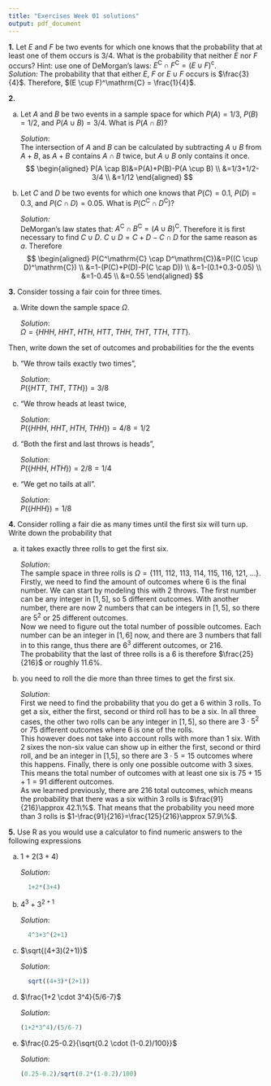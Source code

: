```yaml
---
title: "Exercises Week 01 solutions"
output: pdf_document
---
```


**1.** Let $E$ and $F$ be two events for which one knows that the probability that at least one of them occurs is 3/4. What is the probability that neither $E$ nor $F$ occurs? Hint: use one of DeMorgan's laws: $E^\mathrm{C} \cap F^\mathrm{C} = (E \cup F)^\mathrm{c}$.\
*Solution:* The probability that that either $E$, $F$ or $E \cup F$ occurs is $\frac{3}{4}$. Therefore, $(E \cup F)^\mathrm{C} = \frac{1}{4}$.

**2.**

a)  Let $A$ and $B$ be two events in a sample space for which $P(A) = 1/3$, $P(B)=1/2$, and $P(A \cup B) = 3/4$. What is $P(A \cap B)$?

    *Solution*:\
    The intersection of $A$ and $B$ can be calculated by subtracting $A \cup B$ from $A+B$, as $A+B$ contains $A \cap B$ twice, but $A \cup B$ only contains it once.\
    $$
    \begin{aligned}
    P(A \cap B)&=P(A)+P(B)-P(A \cup B) \\
    &=1/3+1/2-3/4 \\
    &=1/12
    \end{aligned}
    $$

b)  Let $C$ and $D$ be two events for which one knows that $P(C)=0.1$, $P(D)=0.3$, and $P(C \cap D) = 0.05$. What is $P(C^\mathrm{C} \cap D^\mathrm{C})$?

    *Solution:*\
    DeMorgan's law states that: $A^\mathrm{C}\cap B^\mathrm{C}=(A\cup B)^\mathrm{C}$. Therefore it is first necessary to find $C \cup D$. $C \cup D=C+D-C \cap D$ for the same reason as $a$. Therefore\
    $$
    \begin{aligned}
    P(C^\mathrm{C} \cap D^\mathrm{C})&=P((C \cup D)^\mathrm{C}) \\
    &=1-(P(C)+P(D)-P(C \cap D)) \\
    &=1-(0.1+0.3-0.05) \\
    &=1-0.45 \\
    &=0.55
    \end{aligned}
    $$

**3.** Consider tossing a fair coin for three times.

a)  Write down the sample space $\Omega$.

    *Solution*:\
    $\Omega=\{HHH,\ HHT,\ HTH,\ HTT,\ THH,\ THT,\ TTH,\ TTT\}$.

Then, write down the set of outcomes and probabilities for the the events

b)  "We throw tails exactly two times",

    *Solution*:\
    $P(\{HTT,\ THT,\ TTH\})=3/8$

c)  "We throw heads at least twice,

    *Solution*:\
    $P(\{HHH,\ HHT,\ HTH,\ THH\})=4/8=1/2$

d)  "Both the first and last throws is heads",

    *Solution*:\
    $P(\{HHH,\ HTH\})=2/8=1/4$

e)  "We get no tails at all".

    *Solution*:\
    $P(\{HHH\})=1/8$

**4.** Consider rolling a fair die as many times until the first six will turn up. Write down the probability that

a)  it takes exactly three rolls to get the first six.

    *Solution*:\
    The sample space in three rolls is $\Omega = \{111,\ 112,\ 113,\ 114,\ 115,\ 116,\ 121,\ ...\}$.\
    Firstly, we need to find the amount of outcomes where 6 is the final number. We can start by modeling this with 2 throws. The first number can be any integer in $[1,5]$, so 5 different outcomes. With another number, there are now 2 numbers that can be integers in $[1,5]$, so there are $5^2$ or $25$ different outcomes.\
    Now we need to figure out the total number of possible outcomes. Each number can be an integer in $[1,6]$ now, and there are 3 numbers that fall in to this range, thus there are $6^3$ different outcomes, or $216$.\
    The probability that the last of three rolls is a 6 is therefore $\frac{25}{216}$ or roughly $11.6\%$.

b)  you need to roll the die more than three times to get the first six.

    *Solution*:\
    First we need to find the probability that you do get a 6 within 3 rolls. To get a six, either the first, second or third roll has to be a six. In all three cases, the other two rolls can be any integer in $[1,5]$, so there are $3\cdot 5^2$ or $75$ different outcomes where 6 is one of the rolls.\
    This however does not take into account rolls with more than 1 six. With 2 sixes the non-six value can show up in either the first, second or third roll, and be an integer in [1,5], so there are $3\cdot 5=15$ outcomes where this happens. Finally, there is only one possible outcome with 3 sixes. This means the total number of outcomes with at least one six is $75+15+1=91$ different outcomes.\
    As we learned previously, there are $216$ total outcomes, which means the probability that there was a six within 3 rolls is $\frac{91}{216}\approx 42.1\%$. That means that the probability you need more than 3 rolls is $1-\frac{91}{216}=\frac{125}{216}\approx 57.9\%$.

**5.** Use R as you would use a calculator to find numeric answers to the following expressions

a)  $1 + 2(3+4)$

    *Solution*:

    ```r
      1+2*(3+4)
    ```

b)  $4^3+3^{2+1}$

    *Solution*:

    ```r
      4^3+3^(2+1)
    ```

c)  $\sqrt{(4+3)(2+1)}$

    *Solution*:

    ```r
      sqrt((4+3)*(2+1))
    ```

d)  $\frac{1+2 \cdot 3^4}{5/6-7}$

    *Solution*:

    ```r
    (1+2*3^4)/(5/6-7)
    ```

e)  $\frac{0.25-0.2}{\sqrt{0.2 \cdot (1-0.2)/100}}$

    *Solution*:

    ```r
    (0.25-0.2)/sqrt(0.2*(1-0.2)/100)
    ```
